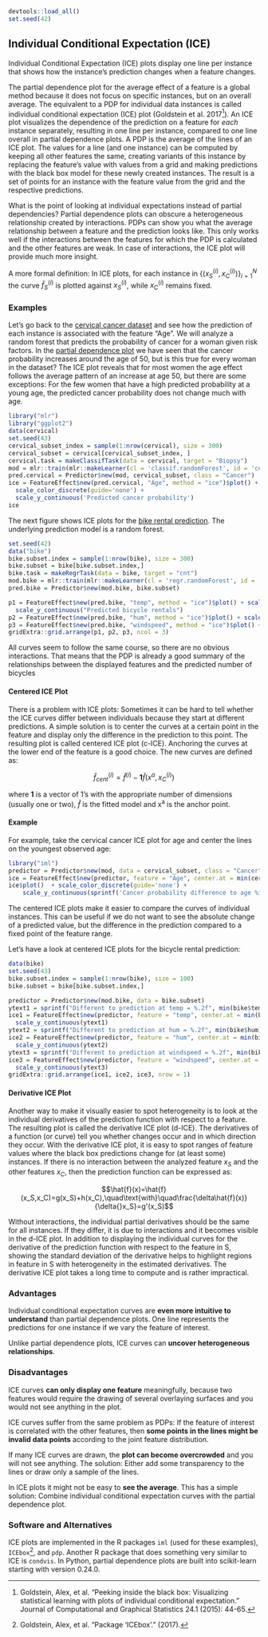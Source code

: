 ```r
devtools::load_all()
set.seed(42)
```

\newpage

## Individual Conditional Expectation (ICE) {#ice}

Individual Conditional Expectation (ICE) plots display one line per instance that shows how the instance's prediction changes when a feature changes. 

The partial dependence plot for the average effect of a feature is a global method because it does not focus on specific instances, but on an overall average.
The equivalent to a PDP for individual data instances is called individual conditional expectation (ICE) plot (Goldstein et al. 2017[^Goldstein2017]).
An ICE plot visualizes the dependence of the prediction on a feature for *each* instance separately, resulting in one line per instance, compared to one line overall in partial dependence plots.
A PDP is the average of the lines of an ICE plot.
The values for a line (and one instance) can be computed by keeping all other features the same, creating variants of this instance by replacing the feature's value with values from a grid and making predictions with the black box model for these newly created instances.
The result is a set of points for an instance with the feature value from the grid and the respective predictions.

What is the point of looking at individual expectations instead of partial dependencies?
Partial dependence plots can obscure a heterogeneous relationship created by interactions.
PDPs can show you what the average relationship between a feature and the prediction looks like.
This only works well if the interactions between the features for which the PDP is calculated and the other features are weak.
In case of interactions, the ICE plot will provide much more insight.

A more formal definition:
In ICE plots, for each instance in $\{(x_{S}^{(i)},x_{C}^{(i)})\}_{i=1}^N$ the curve $\hat{f}_S^{(i)}$ is plotted against $x^{(i)}_{S}$, while $x^{(i)}_{C}$ remains  fixed.

### Examples

Let's go back to the [cervical cancer dataset](#cervical) and see how the prediction of each instance is associated with the feature "Age".
We will analyze a random forest that predicts the probability of cancer for a woman given risk factors.
In the [partial dependence plot](#pdp) we have seen that the cancer probability increases around the age of 50, but is this true for every woman in the dataset?
The ICE plot reveals that for most women the age effect follows the average pattern of an increase at age 50, but there are some exceptions:
For the few women that have a high predicted probability at a young age, the predicted cancer probability does not change much with age.

```r
library("mlr")
library("ggplot2")
data(cervical)
set.seed(43)
cervical_subset_index = sample(1:nrow(cervical), size = 300)
cervical_subset = cervical[cervical_subset_index, ]
cervical.task = makeClassifTask(data = cervical, target = "Biopsy")
mod = mlr::train(mlr::makeLearner(cl = 'classif.randomForest', id = 'cervical-rf', predict.type = 'prob'), cervical.task)
pred.cervical = Predictor$new(mod, cervical_subset, class = "Cancer")
ice = FeatureEffect$new(pred.cervical, "Age", method = "ice")$plot() + 
  scale_color_discrete(guide='none') + 
  scale_y_continuous('Predicted cancer probability')
ice
```

The next figure shows ICE plots for the [bike rental prediction](#bike-data).
The underlying prediction model is a random forest.

```r
set.seed(42)
data("bike")
bike.subset.index = sample(1:nrow(bike), size = 300)
bike.subset = bike[bike.subset.index,]
bike.task = makeRegrTask(data = bike, target = "cnt")
mod.bike = mlr::train(mlr::makeLearner(cl = 'regr.randomForest', id = 'bike-rf'), bike.task)
pred.bike = Predictor$new(mod.bike, bike.subset)

p1 = FeatureEffect$new(pred.bike, "temp", method = "ice")$plot() + scale_x_continuous("Temperature") + 
  scale_y_continuous("Predicted bicycle rentals")
p2 = FeatureEffect$new(pred.bike, "hum", method = "ice")$plot() + scale_x_continuous("Humidity") + scale_y_continuous("")
p3 = FeatureEffect$new(pred.bike, "windspeed", method = "ice")$plot() + scale_x_continuous("Windspeed")+ scale_y_continuous("")
gridExtra::grid.arrange(p1, p2, p3, ncol = 3)
```

All curves seem to follow the same course, so there are no obvious interactions.
That means that the PDP is already a good summary of the relationships between the displayed features and the predicted number of bicycles

#### Centered ICE Plot

There is a problem with ICE plots:
Sometimes it can be hard to tell whether the ICE curves differ between individuals because they start at different predictions.
A simple solution is to center the curves at a certain point in the feature and  display only the difference in the prediction to this point.
The resulting plot is called centered ICE plot (c-ICE).
Anchoring the curves at the lower end of the feature is a good choice.
The new curves are defined as:

$$\hat{f}_{cent}^{(i)}=\hat{f}^{(i)}-\mathbf{1}\hat{f}(x^{a},x^{(i)}_{C})$$

where $\mathbf{1}$ is a vector of 1's with the appropriate number of dimensions (usually one or two), $\hat{f}$ is the fitted model and x^a^ is the anchor point.

#### Example

For example, take the cervical cancer ICE plot for age and center the lines on the youngest observed age:

```r
library("iml")
predictor = Predictor$new(mod, data = cervical_subset, class = "Cancer")
ice = FeatureEffect$new(predictor, feature = "Age", center.at = min(cervical_subset$Age), method = "pdp+ice")
ice$plot()  + scale_color_discrete(guide='none') +
    scale_y_continuous(sprintf('Cancer probability difference to age %i', min(cervical_subset$Age))) 
```

The centered ICE plots make it easier to compare the curves of individual instances.
This can be useful if we do not want to see the absolute change of a predicted value, but the difference in the prediction compared to a fixed point of the feature range.

Let's have a look at centered ICE plots for the bicycle rental prediction:

```r
data(bike)
set.seed(43)
bike.subset.index = sample(1:nrow(bike), size = 100)
bike.subset = bike[bike.subset.index,]

predictor = Predictor$new(mod.bike, data = bike.subset)
ytext1 = sprintf("Different to prediction at temp = %.2f", min(bike$temp))
ice1 = FeatureEffect$new(predictor, feature = "temp", center.at = min(bike$temp), method = "pdp+ice")$plot() +
  scale_y_continuous(ytext1)
ytext2 = sprintf("Different to prediction at hum = %.2f", min(bike$hum))
ice2 = FeatureEffect$new(predictor, feature = "hum", center.at = min(bike$hum), method = "pdp+ice")$plot() +
  scale_y_continuous(ytext2)
ytext3 = sprintf("Different to prediction at windspeed = %.2f", min(bike$windspeed))
ice3 = FeatureEffect$new(predictor, feature = "windspeed", center.at = min(bike$windspeed), method = "pdp+ice")$plot() +
  scale_y_continuous(ytext3)
gridExtra::grid.arrange(ice1, ice2, ice3, nrow = 1)
```

#### Derivative ICE Plot

Another way to make it visually easier to spot heterogeneity is to look at the individual derivatives of the prediction function with respect to a feature.
The resulting plot is called the derivative ICE plot (d-ICE).
The derivatives of a function (or curve) tell you whether changes occur and in which direction they occur.
With the derivative ICE plot, it is easy to spot ranges of feature values where the black box predictions change for (at least some) instances.
If there is no interaction between the analyzed feature $x_S$ and the other features $x_C$, then the prediction function can be expressed as:

$$\hat{f}(x)=\hat{f}(x_S,x_C)=g(x_S)+h(x_C),\quad\text{with}\quad\frac{\delta\hat{f}(x)}{\delta{}x_S}=g'(x_S)$$

Without interactions, the individual partial derivatives should be the same for all instances.
If they differ, it is due to interactions and it becomes visible in the d-ICE plot.
In addition to displaying the individual curves for the derivative of the prediction function with respect to the feature in S, showing the standard deviation of the derivative helps to highlight regions in feature in S with heterogeneity in the estimated derivatives.
The derivative ICE plot takes a long time to compute and is rather impractical.


### Advantages

Individual conditional expectation curves are **even more intuitive to understand** than partial dependence plots.
One line represents the predictions for one instance if we vary the feature of interest. 

Unlike partial dependence plots, ICE curves can **uncover heterogeneous relationships**.

### Disadvantages 

ICE curves **can only display one feature** meaningfully, because two features would require the drawing of several overlaying surfaces and you would not see anything in the plot.

ICE curves suffer from the same problem as PDPs: 
If the feature of interest is correlated with the other features, then **some points in the lines might be invalid data points** according to the joint feature distribution. 

If many ICE curves are drawn, the **plot can become overcrowded** and you will not see anything. 
The solution: Either add some transparency to the lines or draw only a sample of the lines.

In ICE plots it might not be easy to **see the average**. 
This has a simple solution:
Combine individual conditional expectation curves with the partial dependence plot.

### Software and Alternatives

ICE plots are implemented in the R packages `iml` (used for these examples), `ICEbox`[^ICEbox], and `pdp`.
Another R package that does something very similar to ICE is `condvis`. In Python, partial dependence plots are built into scikit-learn starting with version 0.24.0.



[^ICEbox]: Goldstein, Alex, et al. "Package ‘ICEbox’." (2017).

[^Goldstein2017]: Goldstein, Alex, et al. "Peeking inside the black box: Visualizing statistical learning with plots of individual conditional expectation." Journal of Computational and Graphical Statistics 24.1 (2015): 44-65.

